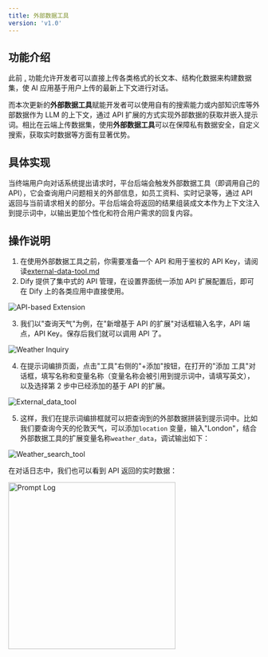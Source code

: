 ```yaml
---
title: 外部数据工具
version: 'v1.0'
---
```


## 功能介绍

此前 [.](./ "mention") 功能允许开发者可以直接上传各类格式的长文本、结构化数据来构建数据集，使 AI 应用基于用户上传的最新上下文进行对话。

而本次更新的**外部数据工具**赋能开发者可以使用自有的搜索能力或内部知识库等外部数据作为 LLM 的上下文，通过 API 扩展的方式实现外部数据的获取并嵌入提示词。相比在云端上传数据集，使用**外部数据工具**可以在保障私有数据安全，自定义搜索，获取实时数据等方面有显著优势。

## 具体实现

当终端用户向对话系统提出请求时，平台后端会触发外部数据工具（即调用自己的 API），它会查询用户问题相关的外部信息，如员工资料、实时记录等，通过 API 返回与当前请求相关的部分。平台后端会将返回的结果组装成文本作为上下文注入到提示词中，以输出更加个性化和符合用户需求的回复内容。

## 操作说明

1. 在使用外部数据工具之前，你需要准备一个 API 和用于鉴权的 API Key，请阅读[external-data-tool.md](../extension/api-based-extension/external-data-tool.md "mention")
2. Dify 提供了集中式的 API 管理，在设置界面统一添加 API 扩展配置后，即可在 Dify 上的各类应用中直接使用。

<Frame caption="API-based Extension">
  <img src="user-guide/.gitbook/assets/api_based.png" alt="API-based Extension" />
</Frame>

3. 我们以"查询天气"为例，在"新增基于 API 的扩展"对话框输入名字，API 端点，API Key。保存后我们就可以调用 API 了。

<Frame caption="Weather Inquiry">
  <img src="user-guide/.gitbook/assets/weather inquiry.png" alt="Weather Inquiry" />
</Frame>

4. 在提示词编排页面，点击"工具"右侧的"+添加"按钮，在打开的"添加 工具"对话框，填写名称和变量名称（变量名称会被引用到提示词中，请填写英文），以及选择第 2 步中已经添加的基于 API 的扩展。

<Frame caption="External_data_tool">
  <img src="user-guide/.gitbook/assets/api_based_extension1.png" alt="External_data_tool" />
</Frame>

5. 这样，我们在提示词编排框就可以把查询到的外部数据拼装到提示词中。比如我们要查询今天的伦敦天气，可以添加`location` 变量，输入"London"，结合外部数据工具的扩展变量名称`weather_data`，调试输出如下：

<Frame caption="Weather_search_tool">
  <img src="user-guide/.gitbook/assets/Weather_search_tool.jpeg" alt="Weather_search_tool" />
</Frame>

在对话日志中，我们也可以看到 API 返回的实时数据：

<Frame caption="Prompt Log">
  <img src="user-guide/.gitbook/assets/log.jpeg" alt="Prompt Log" width="335" />
</Frame>